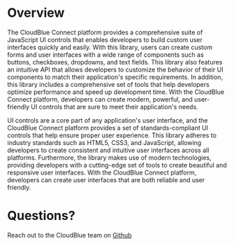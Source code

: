 
<Meta title="Introduction" />

# Overview

The CloudBlue Connect platform provides a comprehensive suite of JavaScript UI controls that enables developers to build custom user interfaces quickly and easily. With this library, users can create custom forms and user interfaces with a wide range of components such as buttons, checkboxes, dropdowns, and text fields. This library also features an intuitive API that allows developers to customize the behavior of their UI components to match their application's specific requirements. In addition, this library includes a comprehensive set of tools that help developers optimize performance and speed up development time. With the CloudBlue Connect platform, developers can create modern, powerful, and user-friendly UI controls that are sure to meet their application's needs.

UI controls are a core part of any application's user interface, and the CloudBlue Connect platform provides a set of standards-compliant UI controls that help ensure proper user experience. This library adheres to industry standards such as HTML5, CSS3, and JavaScript, allowing developers to create consistent and intuitive user interfaces across all platforms. Furthermore, the library makes use of modern technologies, providing developers with a cutting-edge set of tools to create beautiful and responsive user interfaces. With the CloudBlue Connect platform, developers can create user interfaces that are both reliable and user friendly.

# Questions?

Reach out to the CloudBlue team on [Github](https://github.com/cloudblue/connect-ui-toolkit)

